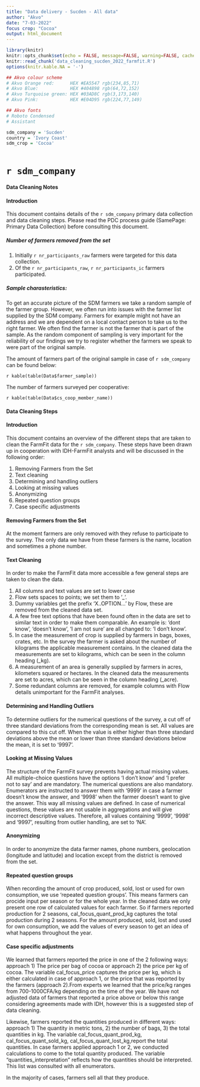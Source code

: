 ```yaml
---
title: "Data delivery - Sucden - All data"
author: "Akvo"
date: "7-03-2022"
focus crop: "Cocoa"
output: html_document
---
```


```r
library(knitr)
knitr::opts_chunk$set(echo = FALSE, message=FALSE, warning=FALSE, cache=FALSE)
knitr::read_chunk('data_cleaning_sucden_2022_farmfit.R')
options(knitr.kable.NA = '-')

## Akvo colour scheme
# Akvo Orange red:	    HEX #EA5547 rgb(234,85,71)
# Akvo Blue:      	    HEX #404898 rgb(64,72,152)
# Akvo Turquoise green:	HEX #03AD8C rgb(3,173,140)
# Akvo Pink:          	HEX #E04D95 rgb(224,77,149)

## Akvo fonts
# Roboto Condensed
# Assistant

sdm_company = 'Sucden'
country = 'Ivory Coast'
sdm_crop = 'Cocoa'

```


```r
```

<!-- ```{r repeated groups} -->
<!-- ``` -->

<!-- ```{r PPI} -->
<!-- ``` -->

<!-- ```{r Numerical descriptives} -->
<!-- ``` -->

<!-- ```{r Categorical descriptives} -->
<!-- ``` -->

<!-- ```{r write} -->
<!-- ``` -->

# `r sdm_company` {.tabset}

#### Data Cleaning Notes

#### Introduction

This document contains details of the `r sdm_company` primary data collection and data cleaning steps. Please read the PDC process guide (SamePage: Primary Data Collection) before consulting this document.

##### Number of farmers removed from the set
 
1. Initially `r nr_participants_raw` farmers were targeted for this data collection.
2. Of the `r nr_participants_raw`, `r nr_participants_ic` farmers participated.

##### Sample charasteristics:

To get an accurate picture of the SDM farmers we take a random sample of the farmer group. However, we often run into issues with the farmer list supplied by the SDM company. Farmers for example might not have an address and we are dependent on a local contact person to take us to the right farmer. We often find the farmer is not the farmer that is part of the sample. As the random component of sampling is very important for the reliability of our findings we try to register whether the farmers we speak to were part of the original sample. 

The amount of farmers part of the original sample in case of `r sdm_company` can be found below:

`r kable(table(Data$farmer_sample))`

The number of farmers surveyed per cooperative:

`r kable(table(Data$cs_coop_member_name))`

#### Data Cleaning Steps

#### Introduction

This document contains an overview of the different steps that are taken to clean the FarmFit data for the `r sdm_company`. These steps have been drawn up in cooperation with IDH-FarmFit analysts and will be discussed in the following order:

1.	Removing Farmers from the Set
2.	Text cleaning
3.	Determining and handling outliers
4.	Looking at missing values
5.	Anonymizing 
6.  Repeated question groups
7.  Case specific adjustments
  
#### Removing Farmers from the Set  

At the moment farmers are only removed with they refuse to participate to the survey. The only data we have from these farmers is the name, location and sometimes a phone number.  

#### Text Cleaning

In order to make the FarmFit data more accessible a few general steps are taken to clean the data.  

1.	All columns and text values are set to lower case  
2.	Flow sets spaces to points; we set them to ‘_’.  
3.	Dummy variables get the prefix ‘X..OPTION…’ by Flow, these are removed from the cleaned data set.
4.	A few free text options that have been found often in the data are set to similar text in order to make them comparable. An example is: ‘dont know’, ‘doesn’t know’, ‘I am not sure’ are all changed to: ‘I don’t know’.  
5.	In case the measurement of crop is supplied by farmers in bags, boxes, crates, etc. In the survey the farmer is asked about the number of kilograms the applicable measurement contains. In the cleaned data the measurements are set to kilograms, which can be seen in the column heading (_kg).  
6.	A measurement of an area is generally supplied by farmers in acres, kilometers squared or hectares. In the cleaned data the measurements are set to acres, which can be seen in the column heading (_acre).  
7.	Some redundant columns are removed, for example columns with Flow details unimportant for the FarmFit analyses.  
  
#### Determining and Handling Outliers  

To determine outliers for the numerical questions of the survey, a cut off of three standard deviations from the corresponding mean is set. All values are compared to this cut off. When the value is either higher than three standard deviations above the mean or lower than three standard deviations below the mean, it is set to ‘9997’.  

#### Looking at Missing Values  

The structure of the FarmFit survey prevents having actual missing values. All multiple-choice questions have the options ‘I don’t know’ and ‘I prefer not to say’ and are mandatory. The numerical questions are also mandatory. Enumerators are instructed to answer them with ‘9999’ in case a farmer doesn’t know the answer, and ‘9998’ when the farmer doesn’t want to give the answer. This way all missing values are defined.
In case of numerical questions, these values are not usable in aggregations and will give incorrect descriptive values. Therefore, all values containing ‘9999’, ‘9998’ and ‘9997’, resulting from outlier handling, are set to ‘NA’. 

#### Anonymizing

In order to anonymize the data farmer names, phone numbers, geolocation (longitude and latitude) and location except from the district is removed from the set. 
  
#### Repeated question groups

When recording the amount of crop produced, sold, lost or used for own consumption, we use 'repeated question groups'. This means farmers can procide input per season or for the whole year. In the cleaned data we only present one row of calculated values for each farmer. So if farmers reported production for 2 seasons, cal_focus_quant_prod_kg captures the total production during 2 seasons. For the amount produced, sold, lost and used for own consumption, we add the values of every season to get an idea of what happens throughout the year. 

#### Case specific adjustments
We learned that farmers reported the price in one of the 2 following ways: approach 1) The price per bag of cocoa or approach 2) the price per kg of cocoa. The variable cal_focus_price captures the price per kg, which is either calculated in case of approach 1, or the price that was reported by the farmers (approach 2).From experts we learned that the price/kg ranges from 700-1000CFA/kg depending on the time of the year. We have not adjusted data of  farmers that reported a price above or below this range considering agreements made with IDH, however this is a suggested step of data cleaning.

Likewise, farmers reported the quantities produced in different ways: approach 1) The quantity in metric tons, 2) the number of bags, 3) the total quantities in kg. The variable cal_focus_quant_prod_kg, cal_focus_quant_sold_kg, cal_focus_quant_lost_kg,report the total quantities. In case farmers applied approach 1 or 2, we conducted calculations to come to the total quantity produced. The variable "quantities_interpretation" reflects how the quantities should be interpreted. This list was consulted with all enumerators.

In the majority of cases, farmers sell all that they produce.
